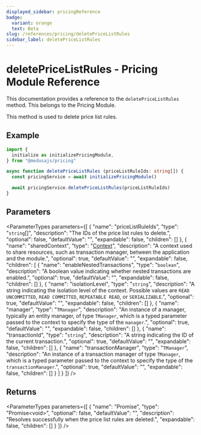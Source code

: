 ```yaml
---
displayed_sidebar: pricingReference
badge:
  variant: orange
  text: Beta
slug: /references/pricing/deletePriceListRules
sidebar_label: deletePriceListRules
---
```



# deletePriceListRules - Pricing Module Reference

This documentation provides a reference to the `deletePriceListRules` method. This belongs to the Pricing Module.

This method is used to delete price list rules.

## Example

```ts
import {
  initialize as initializePricingModule,
} from "@medusajs/pricing"

async function deletePriceListRules (priceListRuleIds: string[]) {
  const pricingService = await initializePricingModule()

  await pricingService.deletePriceListRules(priceListRuleIds)
}
```

## Parameters

<ParameterTypes parameters={[
  {
    "name": "priceListRuleIds",
    "type": "`string`[]",
    "description": "The IDs of the price list rules to delete.",
    "optional": false,
    "defaultValue": "",
    "expandable": false,
    "children": []
  },
  {
    "name": "sharedContext",
    "type": "[Context](../../interfaces/pricing.Context.mdx)",
    "description": "A context used to share resources, such as transaction manager, between the application and the module.",
    "optional": true,
    "defaultValue": "",
    "expandable": false,
    "children": [
      {
        "name": "enableNestedTransactions",
        "type": "`boolean`",
        "description": "A boolean value indicating whether nested transactions are enabled.",
        "optional": true,
        "defaultValue": "",
        "expandable": false,
        "children": []
      },
      {
        "name": "isolationLevel",
        "type": "`string`",
        "description": "A string indicating the isolation level of the context. Possible values are `READ UNCOMMITTED`, `READ COMMITTED`, `REPEATABLE READ`, or `SERIALIZABLE`.",
        "optional": true,
        "defaultValue": "",
        "expandable": false,
        "children": []
      },
      {
        "name": "manager",
        "type": "`TManager`",
        "description": "An instance of a manager, typically an entity manager, of type `TManager`, which is a typed parameter passed to the context to specify the type of the `manager`.",
        "optional": true,
        "defaultValue": "",
        "expandable": false,
        "children": []
      },
      {
        "name": "transactionId",
        "type": "`string`",
        "description": "A string indicating the ID of the current transaction.",
        "optional": true,
        "defaultValue": "",
        "expandable": false,
        "children": []
      },
      {
        "name": "transactionManager",
        "type": "`TManager`",
        "description": "An instance of a transaction manager of type `TManager`, which is a typed parameter passed to the context to specify the type of the `transactionManager`.",
        "optional": true,
        "defaultValue": "",
        "expandable": false,
        "children": []
      }
    ]
  }
]} />

## Returns

<ParameterTypes parameters={[
  {
    "name": "Promise",
    "type": "Promise&#60;void&#62;",
    "optional": false,
    "defaultValue": "",
    "description": "Resolves successfully when the price list rules are deleted.",
    "expandable": false,
    "children": []
  }
]} />
